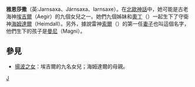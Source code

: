'''雅恩莎撒'''（英:Jarnsaxa、Járnsaxa、Iarnsaxe）。在[[北歐神話|北歐神話]]中，她可能是古老海神[[埃吉爾|埃吉爾]]（Aegir）的九個女兒之一。她們九個姊妹和[[奧丁|奧丁]]（{{lang|en|Odin}}）一起生下了守衛神[[海姆達爾|海姆達爾]]（Heimdall）。另外，據說雷神[[索爾|索爾]]（{{lang|en|Thor}}）的第一任[[妻子|妻子]]也叫這個名字，他們生下的孩子是[[曼尼與摩迪|曼尼]]（Magni）。

== 參見 ==
*[[揚波之女|揚波之女]]：埃吉爾的九名女兒；海姆達爾的母親。

{{北歐神話}}
{{北歐神話小作品}}
[[Category:北歐巨人|J]]